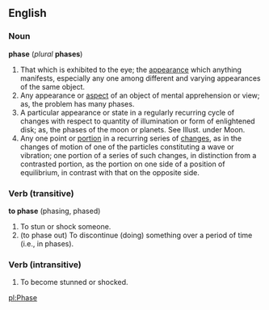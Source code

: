 ==English==
===Noun===
'''phase''' (''plural'' '''phases''')
#That which is exhibited to the eye; the [[appearance]] which anything manifests, especially any one among different and varying appearances of the same object.
#Any appearance or [[aspect]] of an object of mental apprehension or view; as, the problem has many phases.
#A particular appearance or state in a regularly recurring cycle of changes with respect to quantity of illumination or form of enlightened disk; as, the phases of the moon or planets. See Illust. under Moon.
#Any one point or [[portion]] in a recurring series of [[change]]s, as in the changes of motion of one of the particles constituting a wave or vibration; one portion of a series of such changes, in distinction from a contrasted portion, as the portion on one side of a position of equilibrium, in contrast with that on the opposite side.

===Verb (transitive)===
'''to phase''' (phasing, phased)
#To stun or shock someone.
#(to phase out) To discontinue (doing) something over a period of time (i.e., in phases).

===Verb (intransitive)===
#To become stunned or shocked.

[[pl:Phase]]
